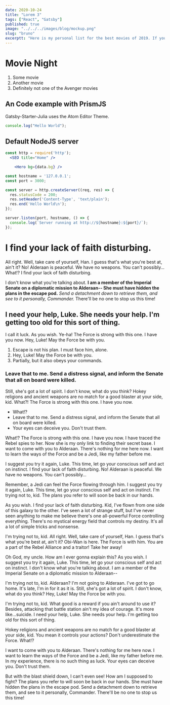 ```yaml
---
date: 2020-10-24
title: "Lorem 3"
tags: ["React", "Gatsby"]
published: true
image: "../../../images/blog/mockup.png"
slug: "bruno"
excerptt: "Here is my personal list for the best movies of 2019. If you are planning your next movie night, then dont look further than this list. Grab your popcorn, choose one of the movies and thank me later."
---
```


# Movie Night

1. Some movie
2. Another movie
3. Definitely not one of the Avenger movies

## An Code example with PrismJS

Gatsby-Starter-Julia uses the Atom Editor Theme.

```js
console.log("Hello World");
```

## Default NodeJS server

```jsx
const http = require('http');
  <SEO title="Home" />

    <Hero bg={data.bg} />

const hostname = '127.0.0.1';
const port = 3000;

const server = http.createServer((req, res) => {
  res.statusCode = 200;
  res.setHeader('Content-Type', 'text/plain');
  res.end('Hello World\n');
});

server.listen(port, hostname, () => {
  console.log(`Server running at http://${hostname}:${port}/`);
});
```

# I find your lack of faith disturbing.

All right. Well, take care of yourself, Han. I guess that's what you're best at, ain't it? No! Alderaan is peaceful. We have no weapons. You can't possibly… What!? I find your lack of faith disturbing.

I don't know what you're talking about. **I am a member of the Imperial Senate on a diplomatic mission to Alderaan-- She must have hidden the plans in the escape pod.** _Send a detachment down to retrieve them, and see to it personally, Commander._ There'll be no one to stop us this time!

## I need your help, Luke. She needs your help. I'm getting too old for this sort of thing.

I call it luck. As you wish. Ye-ha! The Force is strong with this one. I have you now. Hey, Luke! May the Force be with you.

1. Escape is not his plan. I must face him, alone.
2. Hey, Luke! May the Force be with you.
3. Partially, but it also obeys your commands.

### Leave that to me. Send a distress signal, and inform the Senate that all on board were killed.

Still, she's got a lot of spirit. I don't know, what do you think? Hokey religions and ancient weapons are no match for a good blaster at your side, kid. What?! The Force is strong with this one. I have you now.

- What!?
- Leave that to me. Send a distress signal, and inform the Senate that all on board were killed.
- Your eyes can deceive you. Don't trust them.

What!? The Force is strong with this one. I have you now. I have traced the Rebel spies to her. Now she is my only link to finding their secret base. I want to come with you to Alderaan. There's nothing for me here now. I want to learn the ways of the Force and be a Jedi, like my father before me.

I suggest you try it again, Luke. This time, let go your conscious self and act on instinct. I find your lack of faith disturbing. No! Alderaan is peaceful. We have no weapons. You can't possibly…

Remember, a Jedi can feel the Force flowing through him. I suggest you try it again, Luke. This time, let go your conscious self and act on instinct. I'm trying not to, kid. The plans you refer to will soon be back in our hands.

As you wish. I find your lack of faith disturbing. Kid, I've flown from one side of this galaxy to the other. I've seen a lot of strange stuff, but I've never seen anything to make me believe there's one all-powerful Force controlling everything. There's no mystical energy field that controls my destiny. It's all a lot of simple tricks and nonsense.

I'm trying not to, kid. All right. Well, take care of yourself, Han. I guess that's what you're best at, ain't it? Obi-Wan is here. The Force is with him. You are a part of the Rebel Alliance and a traitor! Take her away!

Oh God, my uncle. How am I ever gonna explain this? As you wish. I suggest you try it again, Luke. This time, let go your conscious self and act on instinct. I don't know what you're talking about. I am a member of the Imperial Senate on a diplomatic mission to Alderaan--

I'm trying not to, kid. Alderaan? I'm not going to Alderaan. I've got to go home. It's late, I'm in for it as it is. Still, she's got a lot of spirit. I don't know, what do you think? Hey, Luke! May the Force be with you.

I'm trying not to, kid. What good is a reward if you ain't around to use it? Besides, attacking that battle station ain't my idea of courage. It's more like…suicide. I need your help, Luke. She needs your help. I'm getting too old for this sort of thing.

Hokey religions and ancient weapons are no match for a good blaster at your side, kid. You mean it controls your actions? Don't underestimate the Force. What!?

I want to come with you to Alderaan. There's nothing for me here now. I want to learn the ways of the Force and be a Jedi, like my father before me. In my experience, there is no such thing as luck. Your eyes can deceive you. Don't trust them.

But with the blast shield down, I can't even see! How am I supposed to fight? The plans you refer to will soon be back in our hands. She must have hidden the plans in the escape pod. Send a detachment down to retrieve them, and see to it personally, Commander. There'll be no one to stop us this time!
